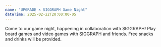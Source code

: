 ```yaml
---
name: "UPGRADE × SIGGRAPH Game Night"
dateTime: 2025-02-22T20:00:00-05
---
```


Come to our game night, happening in collaboration with SIGGRAPH! Play board games and video games with SIGGRAPH and friends. Free snacks and drinks will be provided.
